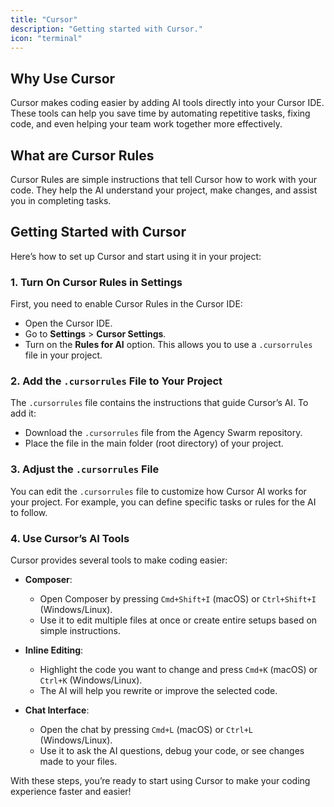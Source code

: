 ```yaml
---
title: "Cursor"
description: "Getting started with Cursor."
icon: "terminal"
---
```


## Why Use Cursor

Cursor makes coding easier by adding AI tools directly into your Cursor IDE. These tools can help you save time by automating repetitive tasks, fixing code, and even helping your team work together more effectively.

## What are Cursor Rules

Cursor Rules are simple instructions that tell Cursor how to work with your code. They help the AI understand your project, make changes, and assist you in completing tasks.

## Getting Started with Cursor

Here’s how to set up Cursor and start using it in your project:

### 1. Turn On Cursor Rules in Settings

First, you need to enable Cursor Rules in the Cursor IDE:

- Open the Cursor IDE.
- Go to **Settings** > **Cursor Settings**.
- Turn on the **Rules for AI** option. This allows you to use a `.cursorrules` file in your project.

### 2. Add the `.cursorrules` File to Your Project

The `.cursorrules` file contains the instructions that guide Cursor’s AI. To add it:

- Download the `.cursorrules` file from the Agency Swarm repository.
- Place the file in the main folder (root directory) of your project.

### 3. Adjust the `.cursorrules` File

You can edit the `.cursorrules` file to customize how Cursor AI works for your project. For example, you can define specific tasks or rules for the AI to follow.

### 4. Use Cursor’s AI Tools

Cursor provides several tools to make coding easier:

- **Composer**:
  - Open Composer by pressing `Cmd+Shift+I` (macOS) or `Ctrl+Shift+I` (Windows/Linux).
  - Use it to edit multiple files at once or create entire setups based on simple instructions.

- **Inline Editing**:
  - Highlight the code you want to change and press `Cmd+K` (macOS) or `Ctrl+K` (Windows/Linux).
  - The AI will help you rewrite or improve the selected code.

- **Chat Interface**:
  - Open the chat by pressing `Cmd+L` (macOS) or `Ctrl+L` (Windows/Linux).
  - Use it to ask the AI questions, debug your code, or see changes made to your files.

With these steps, you’re ready to start using Cursor to make your coding experience faster and easier!
